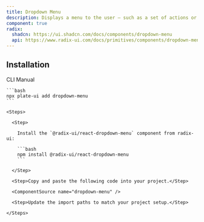 ```yaml
---
title: Dropdown Menu
description: Displays a menu to the user — such as a set of actions or functions — triggered by a button.
component: true
radix:
  shadcn: https://ui.shadcn.com/docs/components/dropdown-menu
  api: https://www.radix-ui.com/docs/primitives/components/dropdown-menu#api-reference
---
```


## Installation

<Tabs defaultValue="cli">

  <TabsList>
    <TabsTrigger value="cli">CLI</TabsTrigger>
    <TabsTrigger value="manual">Manual</TabsTrigger>
  </TabsList>
  <TabsContent value="cli">

    ```bash
    npx plate-ui add dropdown-menu
    ```

  </TabsContent>

  <TabsContent value="manual">

    <Steps>

      <Step>

        Install the `@radix-ui/react-dropdown-menu` component from radix-ui:

        ```bash
        npm install @radix-ui/react-dropdown-menu
        ```

      </Step>

      <Step>Copy and paste the following code into your project.</Step>

      <ComponentSource name="dropdown-menu" />

      <Step>Update the import paths to match your project setup.</Step>

    </Steps>

  </TabsContent>

</Tabs>
